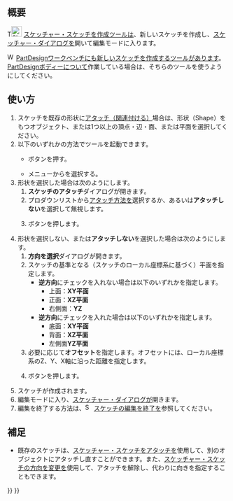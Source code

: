 <languages/>

{{Docnav/ja
|
|[[Sketcher_EditSketch/ja|スケッチを編集]]
|[[Sketcher_Workbench/ja|スケッチ・ワークベンチ]]
|IconL=
|IconR=Sketcher_EditSketch.svg
|IconC=Workbench_Sketcher.svg
}}

{{GuiCommand/ja
|Name=Sketcher NewSketch
|Name/ja=スケッチャー・スケッチを作成
|MenuLocation=スケッチャー → スケッチを作成
|Workbenches=[[Sketcher_Workbench/ja|スケッチ・ワークベンチ]]
|SeeAlso=[[PartDesign_NewSketch/ja|PartDesign・スケッチを作成]]、[[Sketcher_MapSketch/ja|スケッチ・スケッチをアタッチ]]、[[Sketcher_ReorientSketch|スケッチ・スケッチの方向を変更]]
}}

<span id="Description"></span>
== 概要 ==

T[[Image:Sketcher_NewSketch.svg|24px]] [[Sketcher_NewSketch|スケッチャー・スケッチを作成]]ツールは、新しいスケッチを作成し、[[Sketcher_Dialog|スケッチャー・ダイアログ]]を開いて編集モードに入ります。

[[Image:Workbench_PartDesign.svg|16px]] [[PartDesign_Workbench|PartDesignワークベンチ]]にも[[PartDesign_NewSketch|新しいスケッチを作成]]するツールがあります。[[PartDesign_Body|PartDesignボディー]]について作業している場合は、そちらのツールを使うようにしてください。

<span id="Usage"></span>
== 使い方 ==

# スケッチを既存の形状に[[Part_EditAttachment/ja|アタッチ（関連付ける）]]場合は、形状（Shape）をもつオブジェクト、または1つ以上の頂点・辺・面、または平面を選択してください。
# 以下のいずれかの方法でツールを起動できます。
#* {{Button|[[Image:Sketcher_NewSketch.svg|16px]] [[Sketcher_NewSketch/ja|スケッチを作成]]}}ボタンを押す。
#* メニューから{{MenuCommand|Sketch → [[Image:Sketcher_NewSketch.svg|16px]] スケッチを作成}}を選択する。
# 形状を選択した場合は次のようにします。
## '''スケッチのアタッチ'''ダイアログが開きます。
## プロダウンリストから[[Part_EditAttachment#Attachment_modes/ja|アタッチ方法]]を選択するか、あるいは'''アタッチしない'''を選択して無視します。
## {{Button|OK}}ボタンを押します。
# 形状を選択しない、または'''アタッチしない'''を選択した場合は次のようにします。
## '''方向を選択'''ダイアログが開きます。
## スケッチの基準となる（スケッチのローカル座標系に基づく）平面を指定します。
##* '''逆方向'''にチェックを入れない場合は以下のいずれかを指定します。
##** 上面：'''XY平面'''
##** 正面：'''XZ平面'''
##** 右側面：'''YZ'''
##* '''逆方向'''にチェックを入れた場合は以下のいずれかを指定します。
##** 底面：'''XY平面'''
##** 背面：'''XZ平面'''
##** 左側面'''YZ平面'''
## 必要に応じて'''オフセット'''を指定します。オフセットには、ローカル座標系のZ、Y、X軸に沿った距離を指定します。
## {{Button|OK}}ボタンを押します。
# スケッチが作成されます。
# 編集モードに入り、[[Sketcher_Dialog/ja|スケッチャー・ダイアログ]]が開きます。
# 編集を終了する方法は、[[Image:Sketcher_LeaveSketch.svg|16px]] [[Sketcher_LeaveSketch/ja|スケッチの編集を終了]]を参照してください。

<span id="Notes"></span>
== 補足 ==

* 既存のスケッチは、[[Sketcher_MapSketch/ja|スケッチャー・スケッチをアタッチ]]を使用して、別のオブジェクトにアタッチし直すことができます。また、[[Sketcher_ReorientSketch/ja|スケッチャー・スケッチの方向を変更]]を使用して、アタッチを解除し、代わりに向きを指定することもできます。


{{Docnav/ja
|
|[[Sketcher_EditSketch/ja|スケッチを編集]]
|[[Sketcher_Workbench/ja|スケッチ・ワークベンチ]]
|IconL=
|IconR=Sketcher_EditSketch.svg
|IconC=Workbench_Sketcher.svg
}}

{{Sketcher Tools navi{{#translation:}}}}
{{Userdocnavi{{#translation:}}}}
